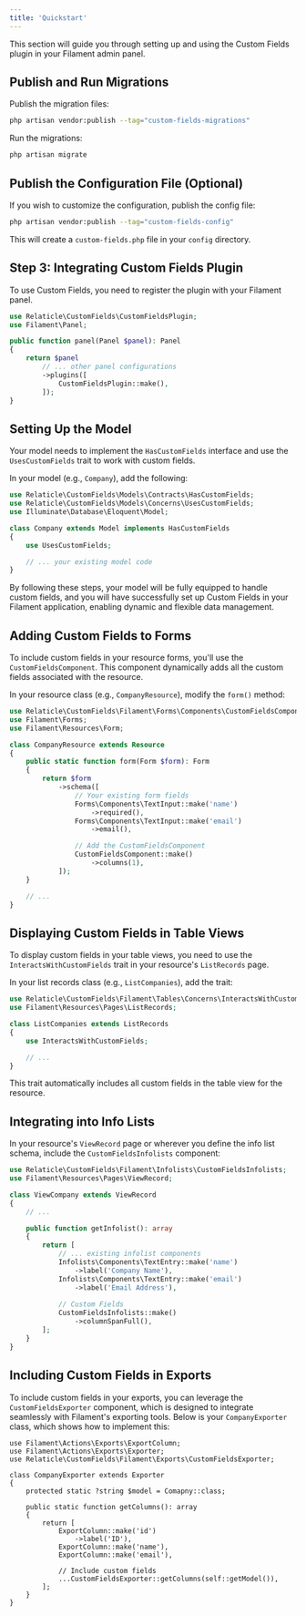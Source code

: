 ```yaml
---
title: 'Quickstart'
---
```


This section will guide you through setting up and using the Custom Fields plugin in your Filament admin panel.

## Publish and Run Migrations

Publish the migration files:

```bash
php artisan vendor:publish --tag="custom-fields-migrations"
```

Run the migrations:

```bash
php artisan migrate
```

## Publish the Configuration File (Optional)

If you wish to customize the configuration, publish the config file:

```bash
php artisan vendor:publish --tag="custom-fields-config"
```

This will create a `custom-fields.php` file in your `config` directory.

## Step 3: Integrating Custom Fields Plugin

To use Custom Fields, you need to register the plugin with your Filament panel.

```php
use Relaticle\CustomFields\CustomFieldsPlugin;
use Filament\Panel;

public function panel(Panel $panel): Panel
{
    return $panel
        // ... other panel configurations
        ->plugins([
            CustomFieldsPlugin::make(),
        ]);
}
```


## Setting Up the Model

Your model needs to implement the `HasCustomFields` interface and use the `UsesCustomFields` trait to work with custom
fields.

In your model (e.g., `Company`), add the following:

```php
use Relaticle\CustomFields\Models\Contracts\HasCustomFields;
use Relaticle\CustomFields\Models\Concerns\UsesCustomFields;
use Illuminate\Database\Eloquent\Model;

class Company extends Model implements HasCustomFields
{
    use UsesCustomFields;

    // ... your existing model code
}
```

By following these steps, your model will be fully equipped to handle custom fields, and you will have successfully set
up Custom Fields in your Filament application, enabling dynamic and flexible data management.

## Adding Custom Fields to Forms

To include custom fields in your resource forms, you'll use the `CustomFieldsComponent`. This component dynamically adds
all the custom fields associated with the resource.

In your resource class (e.g., `CompanyResource`), modify the `form()` method:

```php
use Relaticle\CustomFields\Filament\Forms\Components\CustomFieldsComponent;
use Filament\Forms;
use Filament\Resources\Form;

class CompanyResource extends Resource
{
    public static function form(Form $form): Form
    {
        return $form
            ->schema([
                // Your existing form fields
                Forms\Components\TextInput::make('name')
                    ->required(),
                Forms\Components\TextInput::make('email')
                    ->email(),

                // Add the CustomFieldsComponent
                CustomFieldsComponent::make()
                    ->columns(1),
            ]);
    }

    // ...
}
```

## Displaying Custom Fields in Table Views

To display custom fields in your table views, you need to use the `InteractsWithCustomFields` trait in your
resource's `ListRecords` page.

In your list records class (e.g., `ListCompanies`), add the trait:

```php
use Relaticle\CustomFields\Filament\Tables\Concerns\InteractsWithCustomFields;
use Filament\Resources\Pages\ListRecords;

class ListCompanies extends ListRecords
{
    use InteractsWithCustomFields;

    // ...
}
```

This trait automatically includes all custom fields in the table view for the resource.

## Integrating into Info Lists

In your resource's `ViewRecord` page or wherever you define the info list schema, include the `CustomFieldsInfolists` component:

```php
use Relaticle\CustomFields\Filament\Infolists\CustomFieldsInfolists;
use Filament\Resources\Pages\ViewRecord;

class ViewCompany extends ViewRecord
{
    // ...

    public function getInfolist(): array
    {
        return [
            // ... existing infolist components
            Infolists\Components\TextEntry::make('name')
                ->label('Company Name'),
            Infolists\Components\TextEntry::make('email')
                ->label('Email Address'),
    
            // Custom Fields
            CustomFieldsInfolists::make()
                ->columnSpanFull(),
        ];
    }
}
```

## Including Custom Fields in Exports

To include custom fields in your exports, you can leverage the `CustomFieldsExporter` component, which is designed to integrate seamlessly with Filament's exporting tools. Below is your `CompanyExporter` class, which shows how to implement this:

```
use Filament\Actions\Exports\ExportColumn;
use Filament\Actions\Exports\Exporter;
use Relaticle\CustomFields\Filament\Exports\CustomFieldsExporter;

class CompanyExporter extends Exporter
{
    protected static ?string $model = Comapny::class;

    public static function getColumns(): array
    {
        return [
            ExportColumn::make('id')
                ->label('ID'),
            ExportColumn::make('name'),
            ExportColumn::make('email'),

            // Include custom fields
            ...CustomFieldsExporter::getColumns(self::getModel()),
        ];
    }
}
